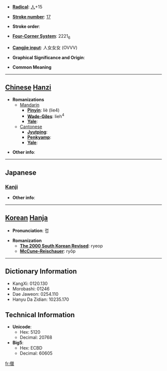 * '''[[Wiktionary:Chinese radical index| Radical]]''': [[Wiktionary:Chinese radical index 人|人]]+15

* '''[[Wiktionary:Chinese total strokes index|Stroke number]]''': [[Wiktionary:Chinese total strokes index 17|17]]

* '''Stroke order''': 

* '''[[Wiktionary:Chinese four corner index|Four-Corner System]]''': 2221<sub>6</sub>

* '''[[Wiktionary:Chinese Cangjie index|Cangjie input]]''': 人女女女 (OVVV)

* '''Graphical Significance and Origin''': 

* '''Common Meaning'''

----

== [[Chinese]] [[Hanzi]] ==

* '''Romanizations'''
** [[Mandarin]]
*** '''[[Pinyin]]''': liè (lie4)
*** '''[[Wade-Giles]]''': lieh<sup>4</sup>
*** '''[[Yale]]''': 
**[[Cantonese]]
***'''[[Jyutping]]''':
***'''[[Penkyamp]]''': 
***'''[[Yale]]''': 

* '''Other info''': 

----

==Japanese==
===[[Kanji]]===
{{kanji|on readings=[[りょう]] (ryō)|kun readings=}}

* '''Other info''':  

----

== [[Korean]] [[Hanja]] ==

* '''Pronunciation''': 렵

* '''Romanization'''
** '''[[The 2000 South Korean Revised Romanization|The 2000 South Korean Revised]]''': ryeop
** '''[[McCune-Reischauer]]''': ryŏp

----

== Dictionary Information ==

* KangXi: 0120.130
* Morobashi: 01246
* Dae Jaweon: 0254.110
* Hanyu Da Zidian: 10235.170

== Technical Information ==

* '''Unicode''':
** Hex: 5120
** Decimal: 20768
* '''Big5''':
** Hex: ECBD
** Decimal: 60605

[[fr:儠]]